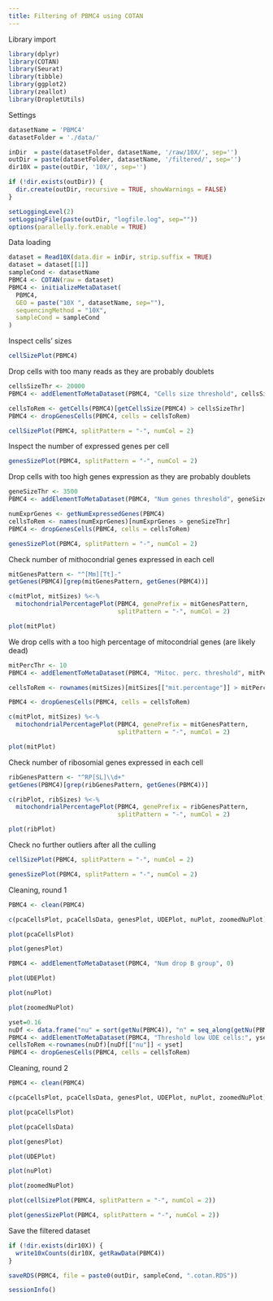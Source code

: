 ```yaml
---
title: Filtering of PBMC4 using COTAN
---
```


Library import

```r
library(dplyr)
library(COTAN)
library(Seurat)
library(tibble)
library(ggplot2)
library(zeallot)
library(DropletUtils)
```

Settings

```r
datasetName = 'PBMC4'
datasetFolder = './data/'

inDir  = paste(datasetFolder, datasetName, '/raw/10X/', sep='')
outDir = paste(datasetFolder, datasetName, '/filtered/', sep='')
dir10X = paste(outDir, '10X/', sep='')

if (!dir.exists(outDir)) {
  dir.create(outDir, recursive = TRUE, showWarnings = FALSE)
}

setLoggingLevel(2)
setLoggingFile(paste(outDir, "logfile.log", sep=""))
options(parallelly.fork.enable = TRUE)
```

Data loading

```r
dataset = Read10X(data.dir = inDir, strip.suffix = TRUE)
dataset = dataset[[1]]
sampleCond <- datasetName
PBMC4 <- COTAN(raw = dataset)
PBMC4 <- initializeMetaDataset(
  PBMC4,
  GEO = paste("10X ", datasetName, sep=""),
  sequencingMethod = "10X",
  sampleCond = sampleCond
)
```

Inspect cells’ sizes

```r
cellSizePlot(PBMC4)
```

Drop cells with too many reads as they are probably doublets

```r
cellsSizeThr <- 20000
PBMC4 <- addElementToMetaDataset(PBMC4, "Cells size threshold", cellsSizeThr)

cellsToRem <- getCells(PBMC4)[getCellsSize(PBMC4) > cellsSizeThr]
PBMC4 <- dropGenesCells(PBMC4, cells = cellsToRem)

cellSizePlot(PBMC4, splitPattern = "-", numCol = 2)
```

Inspect the number of expressed genes per cell

```r
genesSizePlot(PBMC4, splitPattern = "-", numCol = 2)
```

Drop cells with too high genes expression as they are probably doublets

```r
geneSizeThr <- 3500
PBMC4 <- addElementToMetaDataset(PBMC4, "Num genes threshold", geneSizeThr)

numExprGenes <- getNumExpressedGenes(PBMC4)
cellsToRem <- names(numExprGenes)[numExprGenes > geneSizeThr]
PBMC4 <- dropGenesCells(PBMC4, cells = cellsToRem)

genesSizePlot(PBMC4, splitPattern = "-", numCol = 2)
```

Check number of mithocondrial genes expressed in each cell

```r
mitGenesPattern <- "^[Mm][Tt]-"
getGenes(PBMC4)[grep(mitGenesPattern, getGenes(PBMC4))]
```

```r
c(mitPlot, mitSizes) %<-%
  mitochondrialPercentagePlot(PBMC4, genePrefix = mitGenesPattern,
                              splitPattern = "-", numCol = 2)

plot(mitPlot)
```

We drop cells with a too high percentage of mitocondrial genes (are likely dead)

```r
mitPercThr <- 10
PBMC4 <- addElementToMetaDataset(PBMC4, "Mitoc. perc. threshold", mitPercThr)

cellsToRem <- rownames(mitSizes)[mitSizes[["mit.percentage"]] > mitPercThr]

PBMC4 <- dropGenesCells(PBMC4, cells = cellsToRem)

c(mitPlot, mitSizes) %<-%
  mitochondrialPercentagePlot(PBMC4, genePrefix = mitGenesPattern,
                              splitPattern = "-", numCol = 2)

plot(mitPlot)
```

Check number of ribosomial genes expressed in each cell

```r
ribGenesPattern <- "^RP[SL]\\d+"
getGenes(PBMC4)[grep(ribGenesPattern, getGenes(PBMC4))]
```

```r
c(ribPlot, ribSizes) %<-%
  mitochondrialPercentagePlot(PBMC4, genePrefix = ribGenesPattern,
                              splitPattern = "-", numCol = 2)

plot(ribPlot)
```

Check no further outliers after all the culling

```r
cellSizePlot(PBMC4, splitPattern = "-", numCol = 2)
```

```r
genesSizePlot(PBMC4, splitPattern = "-", numCol = 2)
```

Cleaning, round 1

```r
PBMC4 <- clean(PBMC4)

c(pcaCellsPlot, pcaCellsData, genesPlot, UDEPlot, nuPlot, zoomedNuPlot) %<-% cleanPlots(PBMC4)

plot(pcaCellsPlot)
```

```r
plot(genesPlot)
```

```r
PBMC4 <- addElementToMetaDataset(PBMC4, "Num drop B group", 0)
```

```r
plot(UDEPlot)
```

```r
plot(nuPlot)
```

```r
plot(zoomedNuPlot)  
```

```r
yset=0.16
nuDf <- data.frame("nu" = sort(getNu(PBMC4)), "n" = seq_along(getNu(PBMC4)))
PBMC4 <- addElementToMetaDataset(PBMC4, "Threshold low UDE cells:", yset)
cellsToRem <-rownames(nuDf)[nuDf[["nu"]] < yset]
PBMC4 <- dropGenesCells(PBMC4, cells = cellsToRem)
```

Cleaning, round 2

```r
PBMC4 <- clean(PBMC4)

c(pcaCellsPlot, pcaCellsData, genesPlot, UDEPlot, nuPlot, zoomedNuPlot) %<-% cleanPlots(PBMC4)

plot(pcaCellsPlot)
```

```r
plot(pcaCellsData)
```

```r
plot(genesPlot)
```

```r
plot(UDEPlot)
```

```r
plot(nuPlot)
```

```r
plot(zoomedNuPlot)
```


```r
plot(cellSizePlot(PBMC4, splitPattern = "-", numCol = 2))
```

```r
plot(genesSizePlot(PBMC4, splitPattern = "-", numCol = 2))
```

Save the filtered dataset

```r
if (!dir.exists(dir10X)) {
  write10xCounts(dir10X, getRawData(PBMC4))
}
```

```r
saveRDS(PBMC4, file = paste0(outDir, sampleCond, ".cotan.RDS"))
```

```r
sessionInfo()
```